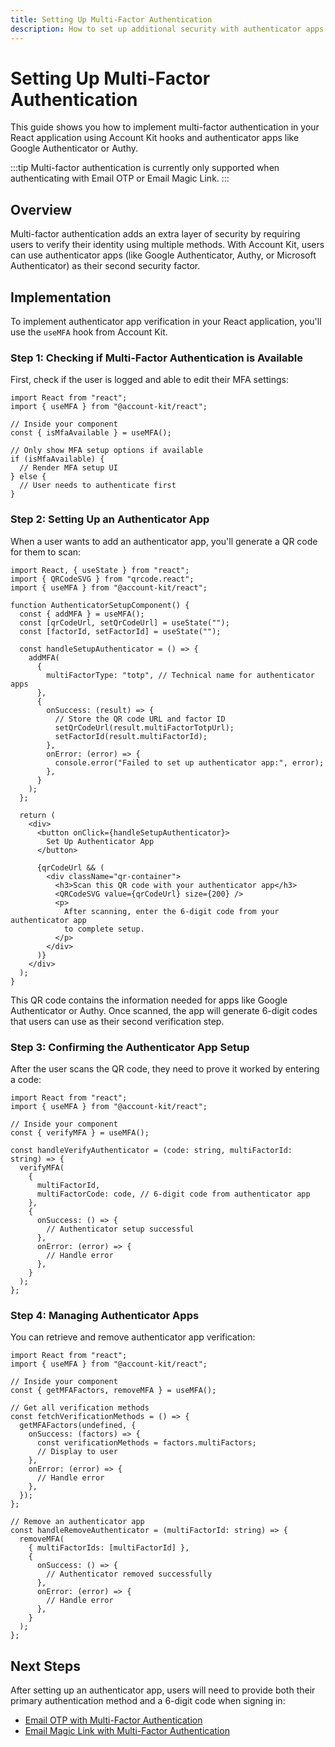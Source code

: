 ```yaml
---
title: Setting Up Multi-Factor Authentication
description: How to set up additional security with authenticator apps in your React application
---
```


# Setting Up Multi-Factor Authentication

This guide shows you how to implement multi-factor authentication in your React application using Account Kit hooks and authenticator apps like Google Authenticator or Authy.

:::tip
Multi-factor authentication is currently only supported when authenticating with Email OTP or Email Magic Link.
:::

## Overview

Multi-factor authentication adds an extra layer of security by requiring users to verify their identity using multiple methods. With Account Kit, users can use authenticator apps (like Google Authenticator, Authy, or Microsoft Authenticator) as their second security factor.

## Implementation

To implement authenticator app verification in your React application, you'll use the `useMFA` hook from Account Kit.

### Step 1: Checking if Multi-Factor Authentication is Available

First, check if the user is logged and able to edit their MFA settings:

```tsx twoslash
import React from "react";
import { useMFA } from "@account-kit/react";

// Inside your component
const { isMfaAvailable } = useMFA();

// Only show MFA setup options if available
if (isMfaAvailable) {
  // Render MFA setup UI
} else {
  // User needs to authenticate first
}
```

### Step 2: Setting Up an Authenticator App

When a user wants to add an authenticator app, you'll generate a QR code for them to scan:

```tsx twoslash
import React, { useState } from "react";
import { QRCodeSVG } from "qrcode.react";
import { useMFA } from "@account-kit/react";

function AuthenticatorSetupComponent() {
  const { addMFA } = useMFA();
  const [qrCodeUrl, setQrCodeUrl] = useState("");
  const [factorId, setFactorId] = useState("");

  const handleSetupAuthenticator = () => {
    addMFA(
      {
        multiFactorType: "totp", // Technical name for authenticator apps
      },
      {
        onSuccess: (result) => {
          // Store the QR code URL and factor ID
          setQrCodeUrl(result.multiFactorTotpUrl);
          setFactorId(result.multiFactorId);
        },
        onError: (error) => {
          console.error("Failed to set up authenticator app:", error);
        },
      }
    );
  };

  return (
    <div>
      <button onClick={handleSetupAuthenticator}>
        Set Up Authenticator App
      </button>

      {qrCodeUrl && (
        <div className="qr-container">
          <h3>Scan this QR code with your authenticator app</h3>
          <QRCodeSVG value={qrCodeUrl} size={200} />
          <p>
            After scanning, enter the 6-digit code from your authenticator app
            to complete setup.
          </p>
        </div>
      )}
    </div>
  );
}
```

This QR code contains the information needed for apps like Google Authenticator or Authy. Once scanned, the app will generate 6-digit codes that users can use as their second verification step.

### Step 3: Confirming the Authenticator App Setup

After the user scans the QR code, they need to prove it worked by entering a code:

```tsx twoslash
import React from "react";
import { useMFA } from "@account-kit/react";

// Inside your component
const { verifyMFA } = useMFA();

const handleVerifyAuthenticator = (code: string, multiFactorId: string) => {
  verifyMFA(
    {
      multiFactorId,
      multiFactorCode: code, // 6-digit code from authenticator app
    },
    {
      onSuccess: () => {
        // Authenticator setup successful
      },
      onError: (error) => {
        // Handle error
      },
    }
  );
};
```

### Step 4: Managing Authenticator Apps

You can retrieve and remove authenticator app verification:

```tsx twoslash
import React from "react";
import { useMFA } from "@account-kit/react";

// Inside your component
const { getMFAFactors, removeMFA } = useMFA();

// Get all verification methods
const fetchVerificationMethods = () => {
  getMFAFactors(undefined, {
    onSuccess: (factors) => {
      const verificationMethods = factors.multiFactors;
      // Display to user
    },
    onError: (error) => {
      // Handle error
    },
  });
};

// Remove an authenticator app
const handleRemoveAuthenticator = (multiFactorId: string) => {
  removeMFA(
    { multiFactorIds: [multiFactorId] },
    {
      onSuccess: () => {
        // Authenticator removed successfully
      },
      onError: (error) => {
        // Handle error
      },
    }
  );
};
```

## Next Steps

After setting up an authenticator app, users will need to provide both their primary authentication method and a 6-digit code when signing in:

- [Email OTP with Multi-Factor Authentication](/react/mfa/email-otp)
- [Email Magic Link with Multi-Factor Authentication](/react/mfa/email-magic-link)
